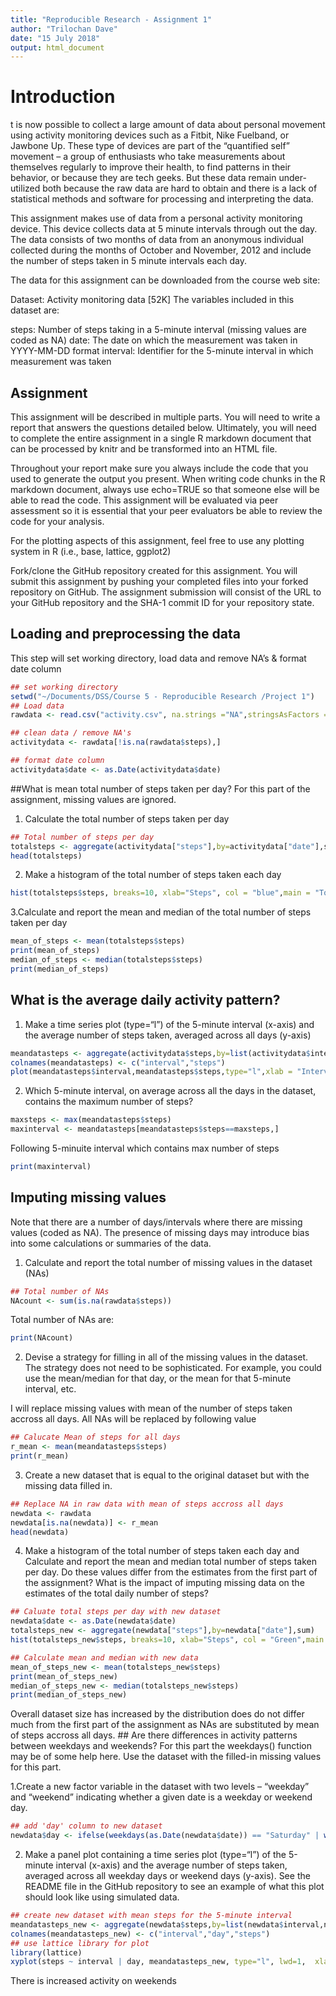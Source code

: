 ```yaml
---
title: "Reproducible Research - Assignment 1"
author: "Trilochan Dave"
date: "15 July 2018"
output: html_document
---
```

# Introduction
t is now possible to collect a large amount of data about personal movement using activity monitoring devices such as a Fitbit, Nike Fuelband, or Jawbone Up. These type of devices are part of the “quantified self” movement – a group of enthusiasts who take measurements about themselves regularly to improve their health, to find patterns in their behavior, or because they are tech geeks. But these data remain under-utilized both because the raw data are hard to obtain and there is a lack of statistical methods and software for processing and interpreting the data.

This assignment makes use of data from a personal activity monitoring device. This device collects data at 5 minute intervals through out the day. The data consists of two months of data from an anonymous individual collected during the months of October and November, 2012 and include the number of steps taken in 5 minute intervals each day.

The data for this assignment can be downloaded from the course web site:

Dataset: Activity monitoring data [52K]
The variables included in this dataset are:

steps: Number of steps taking in a 5-minute interval (missing values are coded as \color{red}{\verb|NA|}NA)
date: The date on which the measurement was taken in YYYY-MM-DD format
interval: Identifier for the 5-minute interval in which measurement was taken

## Assignment
This assignment will be described in multiple parts. You will need to write a report that answers the questions detailed below. Ultimately, you will need to complete the entire assignment in a single R markdown document that can be processed by knitr and be transformed into an HTML file.

Throughout your report make sure you always include the code that you used to generate the output you present. When writing code chunks in the R markdown document, always use \color{red}{\verb|echo = TRUE|}echo=TRUE so that someone else will be able to read the code. This assignment will be evaluated via peer assessment so it is essential that your peer evaluators be able to review the code for your analysis.

For the plotting aspects of this assignment, feel free to use any plotting system in R (i.e., base, lattice, ggplot2)

Fork/clone the GitHub repository created for this assignment. You will submit this assignment by pushing your completed files into your forked repository on GitHub. The assignment submission will consist of the URL to your GitHub repository and the SHA-1 commit ID for your repository state.


## Loading and preprocessing the data
This step will set working directory, load data and remove NA's & format date column

```r
## set working directory
setwd("~/Documents/DSS/Course 5 - Reproducible Research /Project 1")
## Load data
rawdata <- read.csv("activity.csv", na.strings ="NA",stringsAsFactors = TRUE)

## clean data / remove NA's
activitydata <- rawdata[!is.na(rawdata$steps),]

## format date column
activitydata$date <- as.Date(activitydata$date)
```
##What is mean total number of steps taken per day?
For this part of the assignment, missing values are ignored. 

1. Calculate the total number of steps taken per day

```r
## Total number of steps per day
totalsteps <- aggregate(activitydata["steps"],by=activitydata["date"],sum)
head(totalsteps)
```
2. Make a histogram of the total number of steps taken each day

```r
hist(totalsteps$steps, breaks=10, xlab="Steps", col = "blue",main = "Total Steps per Day (NA Removed")
```

3.Calculate and report the mean and median of the total number of steps taken per day
```r
mean_of_steps <- mean(totalsteps$steps)
print(mean_of_steps)
median_of_steps <- median(totalsteps$steps)
print(median_of_steps)
```

## What is the average daily activity pattern?
1. Make a time series plot (type="l") of the 5-minute interval (x-axis) and the average number of steps taken, averaged across all days (y-axis)

```r

meandatasteps <- aggregate(activitydata$steps,by=list(activitydata$interval),FUN=mean,rm.na=True)
colnames(meandatasteps) <- c("interval","steps")
plot(meandatasteps$interval,meandatasteps$steps,type="l",xlab = "Interval", ylab = "Average steps", main= "Average steps per 5min Interval")
```

2. Which 5-minute interval, on average across all the days in the dataset, contains the maximum number of steps?

```r
maxsteps <- max(meandatasteps$steps)
maxinterval <- meandatasteps[meandatasteps$steps==maxsteps,]
```
Following 5-minuite interval which contains max number of steps
```r
print(maxinterval)
```

## Imputing missing values
Note that there are a number of days/intervals where there are missing values (coded as NA). The presence of missing days may introduce bias into some calculations or summaries of the data.

1. Calculate and report the total number of missing values in the dataset (NAs)

```r
## Total number of NAs
NAcount <- sum(is.na(rawdata$steps))
```
Total number of NAs are:
```r
print(NAcount)
```

2. Devise a strategy for filling in all of the missing values in the dataset. The strategy does not need to be sophisticated. For example, you could use the mean/median for that day, or the mean for that 5-minute interval, etc.

I will replace missing values with mean of the number of steps taken accross all days. All NAs will be replaced by following value
```r
## Calucate Mean of steps for all days
r_mean <- mean(meandatasteps$steps)
print(r_mean)
```
3. Create a new dataset that is equal to the original dataset but with the missing data filled in.
```r
## Replace NA in raw data with mean of steps accross all days
newdata <- rawdata
newdata[is.na(newdata)] <- r_mean
head(newdata)
```
4. Make a histogram of the total number of steps taken each day and Calculate and report the mean and median total number of steps taken per day. Do these values differ from the estimates from the first part of the assignment? What is the impact of imputing missing data on the estimates of the total daily number of steps?
```r
## Caluate total steps per day with new dataset
newdata$date <- as.Date(newdata$date)
totalsteps_new <- aggregate(newdata["steps"],by=newdata["date"],sum)
hist(totalsteps_new$steps, breaks=10, xlab="Steps", col = "Green",main = "Total Steps per Day - New Dataset")

## Calculate mean and median with new data
mean_of_steps_new <- mean(totalsteps_new$steps)
print(mean_of_steps_new)
median_of_steps_new <- median(totalsteps_new$steps)
print(median_of_steps_new)
```
Overall dataset size has increased by the distribution does do not differ much from the first part of the assignment as NAs are substituted by mean of steps accross all days. 
## Are there differences in activity patterns between weekdays and weekends?
For this part the weekdays() function may be of some help here. Use the dataset with the filled-in missing values for this part.

1.Create a new factor variable in the dataset with two levels – “weekday” and “weekend” indicating whether a given date is a weekday or weekend day.
```r
## add 'day' column to new dataset
newdata$day <- ifelse(weekdays(as.Date(newdata$date)) == "Saturday" | weekdays(as.Date(newdata$date)) == "Sunday", "weekend", "weekday")

```
2. Make a panel plot containing a time series plot (type="l") of the 5-minute interval (x-axis) and the average number of steps taken, averaged across all weekday days or weekend days (y-axis). See the README file in the GitHub repository to see an example of what this plot should look like using simulated data.
```r
## create new dataset with mean steps for the 5-minute interval 
meandatasteps_new <- aggregate(newdata$steps,by=list(newdata$interval,newdata$day),FUN=mean,rm.na=True)
colnames(meandatasteps_new) <- c("interval","day","steps")
## use lattice library for plot
library(lattice)
xyplot(steps ~ interval | day, meandatasteps_new, type="l", lwd=1,  xlab="Interval", ylab="Number of steps", layout=c(1,2))
```



There is increased activity on weekends